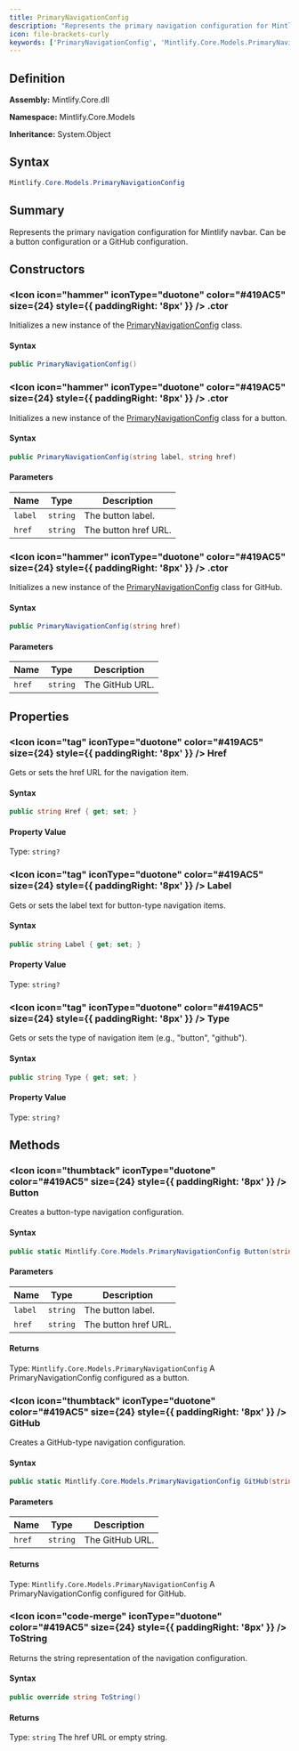 ```yaml
---
title: PrimaryNavigationConfig
description: "Represents the primary navigation configuration for Mintlify navbar.             Can be a button configuration or a GitHub configuration."
icon: file-brackets-curly
keywords: ['PrimaryNavigationConfig', 'Mintlify.Core.Models.PrimaryNavigationConfig', 'Mintlify.Core.Models', 'class', 'System.Object']
---
```


## Definition

**Assembly:** Mintlify.Core.dll

**Namespace:** Mintlify.Core.Models

**Inheritance:** System.Object

## Syntax

```csharp
Mintlify.Core.Models.PrimaryNavigationConfig
```

## Summary

Represents the primary navigation configuration for Mintlify navbar.
            Can be a button configuration or a GitHub configuration.

## Constructors

### <Icon icon="hammer" iconType="duotone" color="#419AC5" size={24} style={{ paddingRight: '8px' }} />  .ctor

Initializes a new instance of the [PrimaryNavigationConfig](/api-reference/Mintlify/Core/Models/PrimaryNavigationConfig) class.

#### Syntax

```csharp
public PrimaryNavigationConfig()
```

### <Icon icon="hammer" iconType="duotone" color="#419AC5" size={24} style={{ paddingRight: '8px' }} />  .ctor

Initializes a new instance of the [PrimaryNavigationConfig](/api-reference/Mintlify/Core/Models/PrimaryNavigationConfig) class for a button.

#### Syntax

```csharp
public PrimaryNavigationConfig(string label, string href)
```

#### Parameters

| Name | Type | Description |
|------|------|-------------|
| `label` | `string` | The button label. |
| `href` | `string` | The button href URL. |

### <Icon icon="hammer" iconType="duotone" color="#419AC5" size={24} style={{ paddingRight: '8px' }} />  .ctor

Initializes a new instance of the [PrimaryNavigationConfig](/api-reference/Mintlify/Core/Models/PrimaryNavigationConfig) class for GitHub.

#### Syntax

```csharp
public PrimaryNavigationConfig(string href)
```

#### Parameters

| Name | Type | Description |
|------|------|-------------|
| `href` | `string` | The GitHub URL. |

## Properties

### <Icon icon="tag" iconType="duotone" color="#419AC5" size={24} style={{ paddingRight: '8px' }} />  Href

Gets or sets the href URL for the navigation item.

#### Syntax

```csharp
public string Href { get; set; }
```

#### Property Value

Type: `string?`

### <Icon icon="tag" iconType="duotone" color="#419AC5" size={24} style={{ paddingRight: '8px' }} />  Label

Gets or sets the label text for button-type navigation items.

#### Syntax

```csharp
public string Label { get; set; }
```

#### Property Value

Type: `string?`

### <Icon icon="tag" iconType="duotone" color="#419AC5" size={24} style={{ paddingRight: '8px' }} />  Type

Gets or sets the type of navigation item (e.g., "button", "github").

#### Syntax

```csharp
public string Type { get; set; }
```

#### Property Value

Type: `string?`

## Methods

### <Icon icon="thumbtack" iconType="duotone" color="#419AC5" size={24} style={{ paddingRight: '8px' }} />  Button

Creates a button-type navigation configuration.

#### Syntax

```csharp
public static Mintlify.Core.Models.PrimaryNavigationConfig Button(string label, string href)
```

#### Parameters

| Name | Type | Description |
|------|------|-------------|
| `label` | `string` | The button label. |
| `href` | `string` | The button href URL. |

#### Returns

Type: `Mintlify.Core.Models.PrimaryNavigationConfig`
A PrimaryNavigationConfig configured as a button.

### <Icon icon="thumbtack" iconType="duotone" color="#419AC5" size={24} style={{ paddingRight: '8px' }} />  GitHub

Creates a GitHub-type navigation configuration.

#### Syntax

```csharp
public static Mintlify.Core.Models.PrimaryNavigationConfig GitHub(string href)
```

#### Parameters

| Name | Type | Description |
|------|------|-------------|
| `href` | `string` | The GitHub URL. |

#### Returns

Type: `Mintlify.Core.Models.PrimaryNavigationConfig`
A PrimaryNavigationConfig configured for GitHub.

### <Icon icon="code-merge" iconType="duotone" color="#419AC5" size={24} style={{ paddingRight: '8px' }} />  ToString

Returns the string representation of the navigation configuration.

#### Syntax

```csharp
public override string ToString()
```

#### Returns

Type: `string`
The href URL or empty string.

